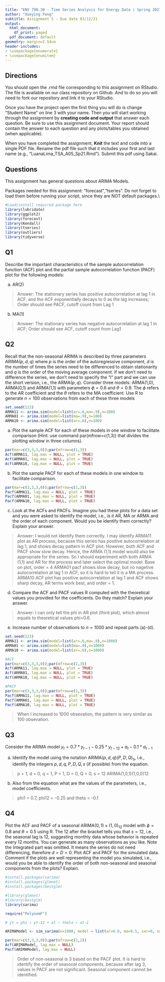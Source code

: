 ```yaml
---
title: "ENV 790.30 - Time Series Analysis for Energy Data | Spring 2021"
author: "Xueying Feng"
subtitle: Assignment 5 - Due date 03/12/21
output:
  html_document:
    df_print: paged
  pdf_document: default
geometry: margin=2.54cm
header-includes:
- \usepackage{enumerate}
- \usepackage{enumitem}
---
```

  
## Directions
  
You should open the .rmd file corresponding to this assignment on RStudio. The file is available on our class repository on Github. And to do so you will need to fork our repository and link it to your RStudio.  

Once you have the project open the first thing you will do is change "Student Name" on line 3 with your name. 
Then you will start working through the assignment by  **creating code and output** that answer each question. Be sure to use this assignment document. Your report should contain the answer to each question and any plots/tables you obtained (when applicable).

When you have completed the assignment, **Knit** the text and code into a single PDF file. Rename the pdf file such that it includes your first and last name (e.g., "LuanaLima_TSA_A05_Sp21.Rmd"). Submit this pdf using Sakai. 

## Questions 

This assignment has general questions about ARIMA Models. 

Packages needed for this assignment: "forecast","tseries". Do not forget to load them before running your script, since they are NOT default packages.\\

```r
#Load/install required package here
library(lubridate)
library(ggplot2)
library(forecast)  
library(Kendall)
library(tseries)
library(outliers)
library(tidyverse)
```


## Q1
Describe the important characteristics of the sample autocorrelation function (ACF) plot and the partial sample autocorrelation function (PACF) plot for the following models: 


(a) AR(2)

> Answer: The stationary series has positive autocorrelation at lag 1 in ACF, and the ACF exponentially decays to 0 as the lag increases; Order should see PACF, cutoff count from Lag 1

(b) MA(1)

> Answer: The stationary series has negative autocorrelation at lag 1 in ACF; Order should see ACF, cutoff count from Lag1


## Q2
Recall that the non-seasonal ARIMA is described by three parameters ARIMA$(p,d,q)$ where $p$ is the order of the autoregressive component, $d$ is the number of times the series need to be differenced to obtain stationarity and $q$ is the order of the moving average component. If we don't need to difference the series, we don't need to specify the "I" part and we can use the short version, i.e., the ARMA$(p,q)$. Consider three models: ARMA(1,0), ARMA(0,1) and ARMA(1,1) with parameters $\phi=0.6$ and $\theta= 0.9$. The $\phi$ refers to the AR coefficient and the $\theta$ refers to the MA coefficient. Use R to generate $n=100$ observations from each of these three models

```r
set.seed(123)
ARMA11 <- arima.sim(model=list(ar=.6,ma=.9),n=100)
ARMA01 <- arima.sim(model=list(ma=.9),n=100)
ARMA10 <- arima.sim(model=list(ar=.6),n=100)
```


(a) Plot the sample ACF for each of these models in one window to facilitate comparison (Hint: use command par(mfrow=c(1,3)) that divides the plotting window in three columns). 

```r
par(mar=c(3,3,3,0));par(mfrow=c(1,3))
Acf(ARMA11, lag.max = NULL, plot = TRUE)
Acf(ARMA01, lag.max = NULL, plot = TRUE)
Acf(ARMA10, lag.max = NULL, plot = TRUE)
```


(b)  Plot the sample PACF for each of these models in one window to facilitate comparison.  

```r
par(mar=c(3,3,3,0));par(mfrow=c(1,3))
Pacf(ARMA11, lag.max = NULL, plot = TRUE)
Pacf(ARMA01, lag.max = NULL, plot = TRUE)
Pacf(ARMA10, lag.max = NULL, plot = TRUE)
```

(c)  Look at the ACFs and PACFs. Imagine you had these plots for a data set and you were asked to identify the model, i.e., is it AR, MA or ARMA and the order of each component. Would you be identify them correctly? Explain your answer.

> Answer: I would not identify them correctly. 
I may identify ARMA11 plot as AR process, because this series has positive autocorrelation at lag 1, and shows decay pattern in ACF plot. However, both ACF and PACF show slow decay. Hence, the ARMA (1,1) model would also be appropriate for the series. So I should experiment with both ARMA (1,1) and AR for the process and later select the optimal model. Base on plot, order = 4
ARMA01 pacf shows slow decay, but no nagetive autocorrelation at lag 1 in ACF, so it is hard to tell it is a MA process.
ARMA10 ACF plot has positive autocorrelation at lag 1 and ACF shows sharp decay, AR terms work best, and order = 1. 

(d)  Compare the ACF and PACF values R computed with the theoretical values you provided for the coefficients. Do they match? Explain your answer.

> Answer: I can only tell the phi in AR plot (third plot), which almost equals to theoretical values phi=0.6. 

(e)  Increase number of observations to $n=1000$ and repeat parts (a)-(d).

```r

set.seed(123)
ARMA11 <- arima.sim(model=list(ar=.6,ma=.9),n=1000)
ARMA01 <- arima.sim(model=list(ma=.9),n=1000)
ARMA10 <- arima.sim(model=list(ar=.6),n=1000)

#ACF
par(mar=c(3,3,3,0));par(mfrow=c(1,3))
Acf(ARMA11, lag.max = NULL, plot = TRUE)
Acf(ARMA01, lag.max = NULL, plot = TRUE)
Acf(ARMA10, lag.max = NULL, plot = TRUE)

#PACF
par(mar=c(3,3,3,0));par(mfrow=c(1,3))
Pacf(ARMA11, lag.max = NULL, plot = TRUE)
Pacf(ARMA01, lag.max = NULL, plot = TRUE)
Pacf(ARMA10, lag.max = NULL, plot = TRUE)

```
> When I increased to 1000 obsevation, the pattern is very similar as 100 obsevation.



## Q3 

Consider the ARIMA model $y_t=0.7*y_{t-1}-0.25*y_{t-12}+a_t-0.1*a_{t-1}$


(a)  Identify the model using the notation ARIMA$(p,d,q)(P,D,Q)_ s$, i.e., identify the integers $p,d,q,P,D,Q,s$ (if possible) from the equation.

> p = 1, d = 0, q = 1, P = 1, D = 0, Q = 0, s = 12
> ARIMA(1,0,1)(1,0,0)12


(b)  Also from the equation what are the values of the parameters, i.e., model coefficients. 

> phi1 = 0.7, phi12 = -0.25 and theta = -0.1


## Q4

Plot the ACF and PACF of a seasonal ARIMA$(0, 1)\times(1, 0)_{12}$ model with $\phi =0 .8$ and $\theta = 0.5$ using R. The $12$ after the bracket tells you that $s=12$, i.e., the seasonal lag is 12, suggesting monthly data whose behavior is repeated every 12 months. You can generate as many observations as you like. Note the Integrated part was omitted. It means the series do not need differencing, therefore $d=D=0$. Plot ACF and PACF for the simulated data. Comment if the plots are well representing the model you simulated, i.e., would you be able to identify the order of both non-seasonal and seasonal components from the plots? Explain.

```r

#install.packages(sarima)
#install.packages(glmnet)
#install.packages(bestglm)

#library(glmnet)
#library(bestglm)
library(sarima)

require("PolynomF")

# yt = phi ∗ yt−12 + at − theta ∗ at−1

ARIMAModel <- sim_sarima(n=1000, model = list(ar=0.8, ma=0.5, sar=0, sma=0, iorder=0, siorder=0, nseasons=12))

par(mar=c(3,3,3,0));par(mfrow=c(1,2))
Acf(ARIMAModel, lag.max = NULL)
Pacf(ARIMAModel, lag.max = NULL)

```
> Order of non-seasonal is 3 based on the PACF plot. It is hard to identify the order of seasonal components, because after lag 3, values in PACF are not significant. Seasonal component cannot be identified.



